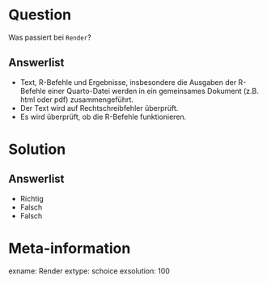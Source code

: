 Question
========

Was passiert bei `Render`?

Answerlist
----------
* Text, R-Befehle und Ergebnisse, insbesondere die Ausgaben der R-Befehle einer Quarto-Datei werden in ein gemeinsames Dokument (z.B. html oder pdf) zusammengeführt.
* Der Text wird auf Rechtschreibfehler überprüft.
* Es wird überprüft, ob die R-Befehle funktionieren.



Solution
========

Answerlist
----------
* Richtig
* Falsch
* Falsch


Meta-information
================
exname: Render
extype: schoice
exsolution: 100